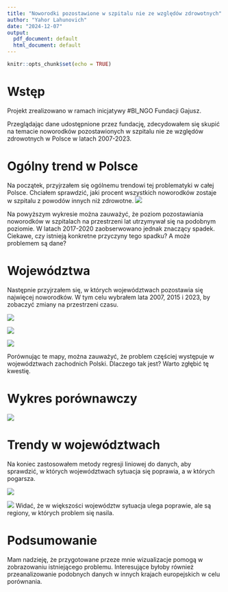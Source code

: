 ```yaml
---
title: "Noworodki pozostawione w szpitalu nie ze względów zdrowotnych"
author: "Yahor Lahunovich"
date: "2024-12-07"
output:
  pdf_document: default
  html_document: default
---
```


```r
knitr::opts_chunk$set(echo = TRUE)
```
# Wstęp
Projekt zrealizowano w ramach inicjatywy #BI_NGO Fundacji Gajusz.

Przeglądając dane udostępnione przez fundację, zdecydowałem się skupić na temacie noworodków pozostawionych w szpitalu nie ze względów zdrowotnych w Polsce w latach 2007-2023.

# Ogólny trend w Polsce
Na początek, przyjrzałem się ogólnemu trendowi tej problematyki w całej Polsce. Chciałem sprawdzić, jaki procent wszystkich noworodków zostaje w szpitalu z powodów innych niż zdrowotne.
![](/home/yahor/Documents/uni/sem_3/twd/2024Z-DataVisualizationTechniques/homeworks/hw4/LahunovichYahor/images/poland_plot.png)

Na powyższym wykresie można zauważyć, że poziom pozostawiania noworodków w szpitalach na przestrzeni lat utrzymywał się na podobnym poziomie. W latach 2017-2020 zaobserwowano jednak znaczący spadek. Ciekawe, czy istnieją konkretne przyczyny tego spadku? A może problemem są dane?

# Województwa
Następnie przyjrzałem się, w których województwach pozostawia się najwięcej noworodków. W tym celu wybrałem lata 2007, 2015 i 2023, by zobaczyć zmiany na przestrzeni czasu.

![](/home/yahor/Documents/uni/sem_3/twd/2024Z-DataVisualizationTechniques/homeworks/hw4/LahunovichYahor/images/poland_map1.png)

![](/home/yahor/Documents/uni/sem_3/twd/2024Z-DataVisualizationTechniques/homeworks/hw4/LahunovichYahor/images/poland_map2.png)

![](/home/yahor/Documents/uni/sem_3/twd/2024Z-DataVisualizationTechniques/homeworks/hw4/LahunovichYahor/images/poland_map3.png)

Porównując te mapy, można zauważyć, że problem częściej występuje w województwach zachodnich Polski. Dlaczego tak jest? Warto zgłębić tę kwestię.

# Wykres porównawczy
![](/home/yahor/Documents/uni/sem_3/twd/2024Z-DataVisualizationTechniques/homeworks/hw4/LahunovichYahor/images/poland_map4.png)

# Trendy w województwach
Na koniec zastosowałem metody regresji liniowej do danych, aby sprawdzić, w których województwach sytuacja się poprawia, a w których pogarsza.

![](/home/yahor/Documents/uni/sem_3/twd/2024Z-DataVisualizationTechniques/homeworks/hw4/LahunovichYahor/images/trend1.png)

![](/home/yahor/Documents/uni/sem_3/twd/2024Z-DataVisualizationTechniques/homeworks/hw4/LahunovichYahor/images/trend2.png)
Widać, że w większości województw sytuacja ulega poprawie, ale są regiony, w których problem się nasila.

# Podsumowanie
Mam nadzieję, że przygotowane przeze mnie wizualizacje pomogą w zobrazowaniu istniejącego problemu. Interesujące byłoby również przeanalizowanie podobnych danych w innych krajach europejskich w celu porównania.
